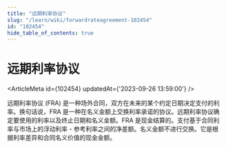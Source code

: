 ```yaml
---
title: "远期利率协议"
slug: "/learn/wiki/forwardrateagreement-102454"
id: "102454"
hide_table_of_contents: true
---
```



# 远期利率协议

<ArticleMeta id={102454} updatedAt={'2023-09-26 13:59:00'} />
<div className='border-solid border-b border-t-0 my-4 border-[var(--ifm-color-gray-300)]' />

远期利率协议 (FRA) 是一种场外合同，双方在未来的某个约定日期决定支付的利率。换句话说，FRA 是一种在名义金额上交换利率承诺的协议。远期利率协议确定要使用的利率以及终止日期和名义金额。FRA 是现金结算的。支付基于合同利率与市场上的浮动利率 - 参考利率之间的净差额。名义金额不进行交换。它是根据利率差异和合同名义价值的现金金额。
